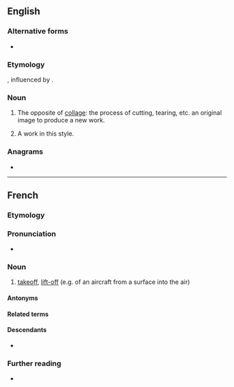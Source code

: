 {{also|decollage}}
==English==
{{wikipedia}}

===Alternative forms===
* {{alt|en|decollage}}

===Etymology===
{{ubor|en|fr|décollage}}, influenced by {{pre|en|de-|collage}}. {{rfv-etym|en}}

===Noun===
{{en-noun|~}}

# {{lb|en|art|uncountable}} The opposite of [[collage]]: the process of cutting, tearing, etc. an original image to produce a new work.
# {{lb|en|art|countable}} A work in this style.

===Anagrams===
* {{anagrams|en|a=acdeegllo|legal code}}

----

==French==

===Etymology===
{{suffix|fr|décoller|age}}

===Pronunciation===
* {{fr-IPA}}

===Noun===
{{fr-noun|m}}

# [[takeoff]], [[lift-off]] (e.g. of an aircraft from a surface into the air)

====Antonyms====
{{col3|fr|
|atterrissage
|amerrissage
}}

====Related terms====
{{rel3|fr|
|collage
}}

====Descendants====
* {{desc|en|décollage|bor=1}}

===Further reading===
* {{R:TLFi}}
